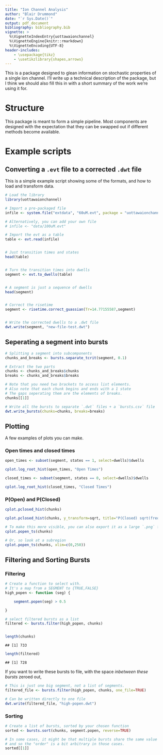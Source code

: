 ```yaml
---
title: "Ion Channel Analysis"
author: "Blair Drummond"
date: "`r Sys.Date()`"
output: pdf_document
bibliography: bibliography.bib
vignette: >
  %\VignetteIndexEntry{uottawaionchannel}
  %\VignetteEngine{knitr::rmarkdown}
  %\VignetteEncoding{UTF-8}
header-includes:
    - \usepackage{tikz}
    - \usetikzlibrary{shapes,arrows}
---
```


\nocite{*}

This is a package designed to glean information on stochastic properties of a single ion channel. I'll write up a technical description of the package, but I think we should also fill this in with a short summary of the work we're using it for.

# Structure

This package is meant to form a simple pipeline. Most components are designed with the expectation that they can be swapped out if different methods become available.

\vspace*{0.5cm}


\begin{minipage}{0.45\textwidth}  
\begin{tikzpicture}[node distance = 3cm, auto]
    \node [draw,text badly centered, text width=10em,minimum height=4em,rectangle]            (a) {Raw {\tt .evt} file};
    \node [draw,text badly centered, text width=10em,minimum height=4em,rectangle,below of=a] (b) {Table of transition times};
    \node [draw,text badly centered, text width=10em,minimum height=4em,rectangle,below of=b] (c) {Table of pulses \\(like a {\tt .dwt} file)};
    \node [draw,text badly centered, text width=10em,minimum height=4em,rectangle,below of=c] (d) {Table of "true" pulses};
    \node [draw,text badly centered, text width=10em,minimum height=4em,rectangle,below of=d] (e) {List of bursts};
    \path [draw,very thick,->] (a) -- node [right] {Read} (b);
    \path [draw,very thick,->] (b) -- node [right] {Difference data} (c);
    \path [draw,very thick,->] (c) -- node [right] {Undo effect of guassian filter} (d);
    \path [draw,very thick,->] (d) -- node [right] {Detect pauses and split} (e);
\end{tikzpicture}
\end{minipage}
\begin{minipage}{0.55\textwidth}
The {\tt .evt} file is what comes off the machine. It contains a lot of information, and for us the only relavent data are the times at which the amperage transitions from one discrete state to another ($0$ or $1$, for open or closed. There are no subconductive states.) An evt file looks like this (modified to fit on page): \\
\begin{verbatim}
5
File
Exchange	D:\Data\[filename]
Sweeps
1	2.000000   0.000000   [some stuff]
2	2.000000   0.000000   [some stuff]

...

Segments
1	1	0.000000	2.000000	
2	1	0.000000	2.000000	

...

Events
1	0.00026904  ...  1  0.000000E+000
1	0.00038115  ...  0  0.000000E+000
1	0.00052394  ...  1  0.000000E+000
1	0.00073063  ...  0  0.000000E+000

...

\end{verbatim}

From this, we extract the {\tt Events} section, taking the second column -the transition times- and the states (0 or 1).

\end{minipage}
   

# Example scripts

## Converting a `.evt` file to a corrected `.dwt` file

This is a simple example script showing some of the formats, and how to load and transform data.

```r
# Load the library
library(uottawaionchannel)

# Import a pre-packaged file
infile <- system.file("extdata", "60uM.evt", package = "uottawaionchannel")

# Alternatively, you can add your own file
# infile <- "data/100uM.evt"

# Import the evt as a table
table <- evt.read(infile)


# Just transition times and states
head(table)


# Turn the transition times into dwells
segment <- evt.to_dwells(table)


# A segment is just a sequence of dwells
head(segment)


# Correct the risetime
segment <- risetime.correct_guassian(Tr=14.77155587,segment)


# Write the corrected dwells to a .dwt file
dwt.write(segment, "new-file-test.dwt")
```

## Seperating a segment into bursts

```r
# Splitting a segment into subcomponents
chunks_and_breaks <- bursts.separate_tcrit(segment, 0.1)

# Extract the two parts
chunks <- chunks_and_breaks$chunks
breaks <- chunks_and_breaks$breaks

# Note that you need two brackets to access list elements.
# Also note that each chunk begins and ends with a 1 state
# The gaps seperating them are the elements of breaks.
chunks[[1]]

# Write all the bursts to separate `.dwt` files + a `bursts.csv` file
dwt.write_bursts(chunks=chunks, breaks=breaks)
```

\newpage

## Plotting

A few examples of plots you can make.

### Open times and closed times

```r
open_times <- subset(segment, states == 1, select=dwells)$dwells

cplot.log_root_hist(open_times, "Open Times")
```

\newpage


```r
closed_times <- subset(segment, states == 0, select=dwells)$dwells

cplot.log_root_hist(closed_times, "Closed Times")
```


\newpage


### P(Open) and P(Closed)

```r
cplot.pclosed_hist(chunks)
```

\newpage

```r
cplot.pclosed_hist(chunks, y_transform=sqrt, title="P(Closed) sqrt(frequency)")
```

\newpage

```r
# To make this more visible, you can also export it as a large `.png` file
cplot.popen_ts(chunks)
```


\newpage

```r
# Or, so look at a subregion 
cplot.popen_ts(chunks, xlim=c(0,250))
```


## Filtering and Sorting Bursts

### Filtering 

```r
# Create a function to select with. 
# It's a map from a SEGMENT to {TRUE,FALSE}
high_popen <- function (seg) { 

	segment.popen(seg) > 0.5

}

# select filtered bursts as a list
filtered <- bursts.filter(high_popen, chunks)


length(chunks)
```
```
## [1] 733
```
```r
length(filtered)
```
```
## [1] 728
```
 
 If you want to write these bursts to file, with the space *inbetween these bursts* zeroed out,
 
```r
# This is just one big segment, not a list of segments.
filtered_file <- bursts.filter(high_popen, chunks, one_file=TRUE)

# Can be written directly to one file
dwt.write(filtered_file, "high-popen.dwt")
```


### Sorting

```r
# Create a list of bursts, sorted by your chosen function
sorted <- bursts.sort(chunks, segment.popen, reverse=TRUE)

# In some cases, it might be that multiple bursts share the same value
# and so the "order" is a bit arbitrary in those cases.
sorted[[1]]
```


<!--
```r
knitr::kable(head(mtcars, 10))
```
-->
